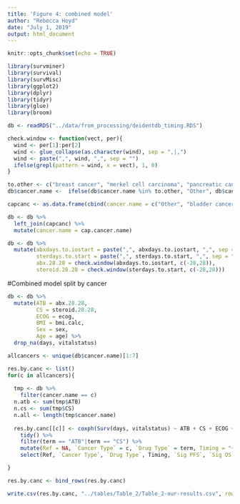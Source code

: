 ```yaml
---
title: 'Figure 4: combined model'
author: "Rebecca Hoyd"
date: "July 1, 2019"
output: html_document
---
```


```r
knitr::opts_chunk$set(echo = TRUE)

library(survminer)
library(survival)
library(survMisc)
library(ggplot2)
library(dplyr)
library(tidyr)
library(glue)
library(broom)
```


```r
db <- readRDS("../data/from_processing/deidentdb_timing.RDS")
```

```r
check.window <- function(vect, per){
  wind <- per[1]:per[2]
  wind <- glue_collapse(as.character(wind), sep = ",|,")
  wind <- paste(",", wind, ",", sep = "")
  ifelse(grepl(pattern = wind, x = vect), 1, 0)
}

```

```r
to.other <- c("breast cancer", "merkel cell carcinoma", "pancreatic cancer", "Prostate", "small cell lung cancer", "colon cancer", "Hodgkin lymphoma")
db$cancer.name <-  ifelse(db$cancer.name %in% to.other, "Other", db$cancer.name)

capcanc <- as.data.frame(cbind(cancer.name = c("Other", "bladder cancer", "head and neck carcinoma", "melanoma", "non-small cell lung cancer", "renal cell carcinoma", "Sarcoma"), cap.cancer.name = c("Other", "Bladder Cancer", "Head and Neck Carcinoma", "Melanoma", "Non-Small Cell Lung Cancer", "Renal Cell Carcinoma", "Sarcoma")))

db <- db %>%
  left_join(capcanc) %>%
  mutate(cancer.name = cap.cancer.name)

db <- db %>%
  mutate(abxdays.to.iostart = paste(",", abxdays.to.iostart, ",", sep = ""),
         sterdays.to.start = paste(",", sterdays.to.start, ",", sep = ""),
         abx.28.28 = check.window(abxdays.to.iostart, c(-28,28)),
         steroid.28.28 = check.window(sterdays.to.start, c(-28,28)))
```


#Combined model split by cancer
```r
db <- db %>%
  mutate(ATB = abx.28.28,
         CS = steroid.28.28,
         ECOG = ecog,
         BMI = bmi.calc,
         Sex = sex,
         Age = age) %>%
  drop_na(days, vitalstatus)

allcancers <- unique(db$cancer.name)[1:7]
```

```r
res.by.canc <- list()
for(c in allcancers){
  
  tmp <- db %>%
    filter(cancer.name == c)
  n.atb <- sum(tmp$ATB)
  n.cs <- sum(tmp$CS)
  n.all <- length(tmp$cancer.name)
  
  res.by.canc[[c]] <- coxph(Surv(days, vitalstatus) ~ ATB + CS + ECOG + BMI + Sex + Age, data = tmp) %>%
    tidy() %>%
    filter(term == "ATB"|term == "CS") %>%
    mutate(Ref = NA, `Cancer Type` = c, `Drug Type` = term, Timing = "+/- 28", `Sig PFS` = NA, `Sig OS` = ifelse(p.value < .05, "Yes", "No"), `N drug Users` = c(n.atb, n.cs), `N total` = n.all, `PFS HR` = NA, `OS HR` = exp(estimate), `Uni vs Multi Variate` = "Multi", Covariates = ifelse(term == "ATB", "CS, ECOG, BMI, Sex, Age", "ATB, ECOG, BMI, Sex, Age")) %>%
    select(Ref, `Cancer Type`, `Drug Type`, Timing, `Sig PFS`, `Sig OS`, `N drug Users`, `N total`, `PFS HR`, `OS HR`, `Uni vs Multi Variate`, `Covariates`)

}

res.by.canc <- bind_rows(res.by.canc)
```

```r
write.csv(res.by.canc, "../tables/Table_2/Table_2-our-results.csv", row.names = FALSE)
```